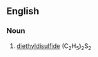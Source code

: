 ==English==

===Noun===
{{en-noun|-}}

# {{lb|en|obsolete|organic compound}} [[diethyl]][[disulfide]] (C<sub>2</sub>H<sub>5</sub>)<sub>2</sub>S<sub>2</sub>